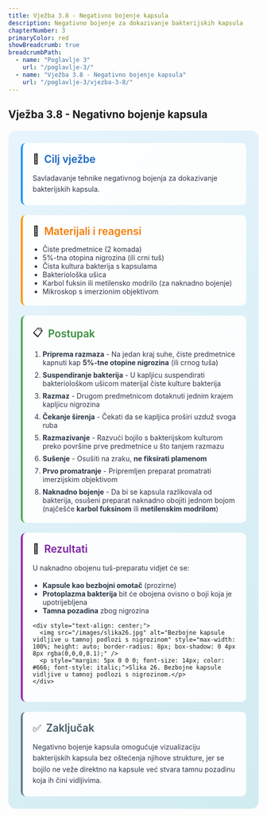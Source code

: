 ```yaml
---
title: Vježba 3.8 - Negativno bojenje kapsula
description: Negativno bojenje za dokazivanje bakterijskih kapsula
chapterNumber: 3
primaryColor: red
showBreadcrumb: true
breadcrumbPath:
  - name: "Poglavlje 3"
    url: "/poglavlje-3/"
  - name: "Vježba 3.8 - Negativno bojenje kapsula"
    url: "/poglavlje-3/vjezba-3-8/"
---
```


## Vježba 3.8 - Negativno bojenje kapsula

<div style="background: linear-gradient(135deg, #e8f4fd 0%, #d1ecf1 100%); border-radius: 15px; padding: 25px; margin: 20px 0;">
  
  <div style="background: rgba(255,255,255,0.9); padding: 20px; border-radius: 10px; margin-bottom: 20px; border-left: 4px solid #2196f3;">
    <div style="display: flex; align-items: center; margin-bottom: 15px;">
      <span style="font-size: 20px; margin-right: 10px;">🎯</span>
      <h3 style="margin: 0; color: #1565c0; font-size: 1.3rem; font-weight: 600;">Cilj vježbe</h3>
    </div>
    <p style="margin: 0; color: #2d3748; line-height: 1.6;">
      Savladavanje tehnike negativnog bojenja za dokazivanje bakterijskih kapsula.
    </p>
  </div>

  <div style="background: rgba(255,255,255,0.9); padding: 20px; border-radius: 10px; margin-bottom: 20px; border-left: 4px solid #ff9800;">
    <div style="display: flex; align-items: center; margin-bottom: 15px;">
      <span style="font-size: 20px; margin-right: 10px;">🧪</span>
      <h3 style="margin: 0; color: #f57c00; font-size: 1.3rem; font-weight: 600;">Materijali i reagensi</h3>
    </div>
    <ul style="margin: 0; padding-left: 20px; color: #2d3748;">
      <li>Čiste predmetnice (2 komada)</li>
      <li>5%-tna otopina nigrozina (ili crni tuš)</li>
      <li>Čista kultura bakterija s kapsulama</li>
      <li>Bakteriološka ušica</li>
      <li>Karbol fuksin ili metilensko modrilo (za naknadno bojenje)</li>
      <li>Mikroskop s imerzionim objektivom</li>
    </ul>
  </div>

  <div style="background: rgba(255,255,255,0.9); padding: 20px; border-radius: 10px; margin-bottom: 20px; border-left: 4px solid #4caf50;">
    <div style="display: flex; align-items: center; margin-bottom: 15px;">
      <span style="font-size: 20px; margin-right: 10px;">📋</span>
      <h3 style="margin: 0; color: #388e3c; font-size: 1.3rem; font-weight: 600;">Postupak</h3>
    </div>
    <ol style="margin: 0; padding-left: 20px; color: #2d3748;">
      <li style="margin-bottom: 8px;"><strong>Priprema razmaza</strong> - Na jedan kraj suhe, čiste predmetnice kapnuti kap <strong>5%-tne otopine nigrozina</strong> (ili crnog tuša)</li>
      <li style="margin-bottom: 8px;"><strong>Suspendiranje bakterija</strong> - U kapljicu suspendirati bakteriološkom ušicom materijal čiste kulture bakterija</li>
      <li style="margin-bottom: 8px;"><strong>Razmaz</strong> - Drugom predmetnicom dotaknuti jednim krajem kapljicu nigrozina</li>
      <li style="margin-bottom: 8px;"><strong>Čekanje širenja</strong> - Čekati da se kapljica proširi uzduž svoga ruba</li>
      <li style="margin-bottom: 8px;"><strong>Razmazivanje</strong> - Razvući bojilo s bakterijskom kulturom preko površine prve predmetnice u što tanjem razmazu</li>
      <li style="margin-bottom: 8px;"><strong>Sušenje</strong> - Osušiti na zraku, <strong>ne fiksirati plamenom</strong></li>
      <li style="margin-bottom: 8px;"><strong>Prvo promatranje</strong> - Pripremljen preparat promatrati imerzijskim objektivom</li>
      <li style="margin-bottom: 0;"><strong>Naknadno bojenje</strong> - Da bi se kapsula razlikovala od bakterija, osušeni preparat naknadno obojiti jednom bojom (najčešće <strong>karbol fuksinom</strong> ili <strong>metilenskim modrilom</strong>)</li>
    </ol>
  </div>

  <div style="background: rgba(255,255,255,0.9); padding: 20px; border-radius: 10px; margin-bottom: 20px; border-left: 4px solid #9c27b0;">
    <div style="display: flex; align-items: center; margin-bottom: 15px;">
      <span style="font-size: 20px; margin-right: 10px;">🔬</span>
      <h3 style="margin: 0; color: #7b1fa2; font-size: 1.3rem; font-weight: 600;">Rezultati</h3>
    </div>
    <p style="margin: 0 0 15px 0; color: #2d3748; line-height: 1.6;">
      U naknadno obojenu tuš-preparatu vidjet će se:
    </p>
    <ul style="margin: 0 0 15px 0; padding-left: 20px; color: #2d3748;">
      <li><strong>Kapsule kao bezbojni omotač</strong> (prozirne)</li>
      <li><strong>Protoplazma bakterija</strong> bit će obojena ovisno o boji koja je upotrijebljena</li>
      <li><strong>Tamna pozadina</strong> zbog nigrozina</li>
    </ul>
    
    <div style="text-align: center;">
      <img src="/images/slika26.jpg" alt="Bezbojne kapsule vidljive u tamnoj podlozi s nigrozinom" style="max-width: 100%; height: auto; border-radius: 8px; box-shadow: 0 4px 8px rgba(0,0,0,0.1);" />
      <p style="margin: 5px 0 0 0; font-size: 14px; color: #666; font-style: italic;">Slika 26. Bezbojne kapsule vidljive u tamnoj podlozi s nigrozinom.</p>
    </div>
  </div>

  <div style="background: rgba(255,255,255,0.9); padding: 20px; border-radius: 10px; border-left: 4px solid #607d8b;">
    <div style="display: flex; align-items: center; margin-bottom: 15px;">
      <span style="font-size: 20px; margin-right: 10px;">✅</span>
      <h3 style="margin: 0; color: #455a64; font-size: 1.3rem; font-weight: 600;">Zaključak</h3>
    </div>
    <p style="margin: 0; color: #2d3748; line-height: 1.6;">
      Negativno bojenje kapsula omogućuje vizualizaciju bakterijskih kapsula bez oštećenja njihove strukture, jer se bojilo ne veže direktno na kapsule već stvara tamnu pozadinu koja ih čini vidljivima.
    </p>
  </div>

</div>